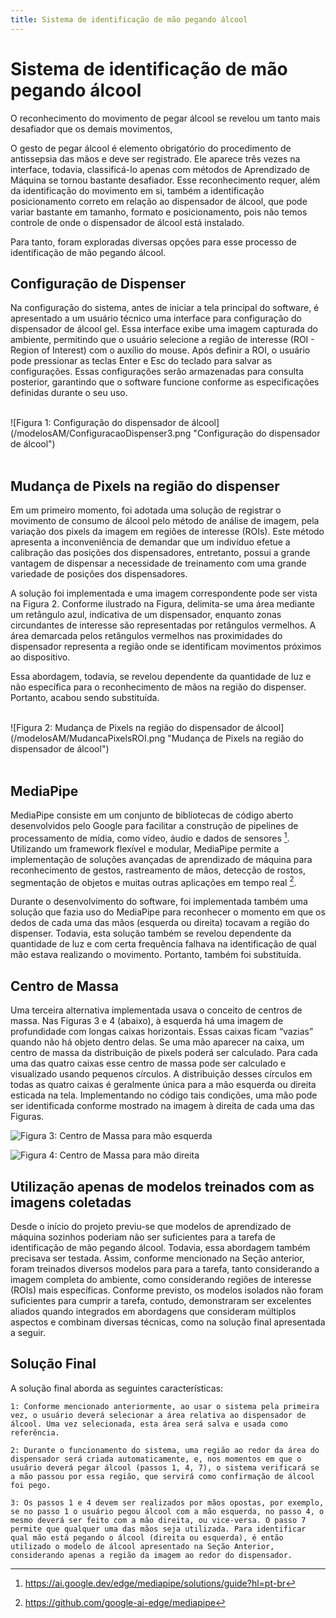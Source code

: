 ```yaml
---
title: Sistema de identificação de mão pegando álcool
---
```


# Sistema de identificação de mão pegando álcool

O reconhecimento do movimento de pegar álcool se revelou um tanto mais desafiador que os demais movimentos,

O gesto de pegar álcool é elemento obrigatório do procedimento de antissepsia das mãos e deve ser registrado. Ele aparece três vezes na interface, todavia, classificá-lo apenas com métodos de Aprendizado de Máquina se tornou bastante desafiador. Esse reconhecimento requer, além da identificação do movimento em si, também a identificação posicionamento correto em relação ao dispensador de álcool, que pode variar bastante em tamanho, formato e posicionamento, pois não temos controle de onde o dispensador de álcool está instalado. 

Para tanto, foram exploradas diversas opções para esse processo de identificação de mão pegando álcool.

## Configuração de Dispenser

Na configuração do sistema, antes de iniciar a tela principal do software, é apresentado a um usuário técnico uma interface para configuração do dispensador de álcool gel. Essa interface exibe uma imagem capturada do ambiente, permitindo que o usuário selecione a região de interesse (ROI - Region of Interest) com o auxílio do mouse. Após definir a ROI, o usuário pode pressionar as teclas Enter e Esc do teclado para salvar as configurações. Essas configurações serão armazenadas para consulta posterior, garantindo que o software funcione conforme as especificações definidas durante o seu uso.

<br />
<div class='img_center'>
    ![Figura 1: Configuração do dispensador de álcool](/modelosAM/ConfiguracaoDispenser3.png "Configuração do dispensador de álcool")
</div>
<br />

## Mudança de Pixels na região do dispenser

Em um primeiro momento, foi adotada uma solução de registrar o movimento de consumo de álcool pelo método de análise de imagem, pela variação dos pixels da imagem em regiões de interesse (ROIs). Este método apresenta a inconveniência de demandar que um indivíduo efetue a calibração das posições dos dispensadores, entretanto, possui a grande vantagem de dispensar a necessidade de treinamento com uma grande variedade de posições dos dispensadores.  

A solução foi implementada e uma imagem correspondente pode ser vista na Figura 2. Conforme ilustrado na Figura, delimita-se uma área mediante um retângulo azul, indicativa de um dispensador, enquanto zonas circundantes de interesse são representadas por retângulos vermelhos. A área demarcada pelos retângulos vermelhos nas proximidades do dispensador representa a região onde se identificam movimentos próximos ao dispositivo.

Essa abordagem, todavia, se revelou dependente da quantidade de luz e não específica para o reconhecimento de mãos na região do dispenser. Portanto, acabou sendo substituída.

<br />
<div class='img_center'>
    ![Figura 2: Mudança de Pixels na região do dispensador de álcool](/modelosAM/MudancaPixelsROI.png "Mudança de Pixels na região do dispensador de álcool")
</div>
<br />

## MediaPipe

MediaPipe consiste em um conjunto de bibliotecas de código aberto desenvolvidos pelo Google para facilitar a construção de pipelines de processamento de mídia, como vídeo, áudio e dados de sensores [^1]. Utilizando um framework flexível e modular, MediaPipe permite a implementação de soluções avançadas de aprendizado de máquina para reconhecimento de gestos, rastreamento de mãos, detecção de rostos, segmentação de objetos e muitas outras aplicações em tempo real [^2]. 

[^1]: https://ai.google.dev/edge/mediapipe/solutions/guide?hl=pt-br
[^2]: https://github.com/google-ai-edge/mediapipe 

Durante o desenvolvimento do software, foi implementada também uma solução que fazia uso do MediaPipe para reconhecer o momento em que os dedos de cada uma das mãos (esquerda ou direita) tocavam a região do dispenser. Todavia, esta solução também se revelou dependente da quantidade de luz e com certa frequência falhava na identificação de qual mão estava realizando o movimento. Portanto, também foi substituída.

## Centro de Massa

Uma terceira alternativa implementada usava o conceito de centros de massa. Nas Figuras 3 e 4 (abaixo), à esquerda há uma imagem de profundidade com longas caixas horizontais. Essas caixas ficam “vazias” quando não há objeto dentro delas. Se uma mão aparecer na caixa, um centro de massa da distribuição de pixels poderá ser calculado. Para cada uma das quatro caixas esse centro de massa pode ser calculado e visualizado usando pequenos círculos. A distribuição desses círculos em todas as quatro caixas é geralmente única para a mão esquerda ou direita esticada na tela. Implementando no código tais condições, uma mão pode ser identificada conforme mostrado na imagem à direita de cada uma das Figuras. 

![Figura 3: Centro de Massa para mão esquerda](/modelosAM/CM_left.png "Centro de Massa para mão esquerda")

![Figura 4: Centro de Massa para mão direita](/modelosAM/CM_right.png "Centro de Massa para mão direita")

## Utilização apenas de modelos treinados com as imagens coletadas

Desde o início do projeto previu-se que modelos de aprendizado de máquina sozinhos poderiam não ser suficientes para a tarefa de identificação de mão pegando álcool. Todavia, essa abordagem também precisava ser testada. Assim, conforme mencionado na Seção anterior, foram treinados diversos modelos para para a tarefa, tanto considerando a imagem completa do ambiente, como considerando regiões de interesse (ROIs) mais específicas. Conforme previsto, os modelos isolados não foram suficientes para cumprir a tarefa, contudo, demonstraram ser excelentes aliados quando integrados em abordagens que consideram múltiplos aspectos e combinam diversas técnicas, como na solução final apresentada a seguir. 

## Solução Final

A solução final aborda as seguintes características:

    1: Conforme mencionado anteriormente, ao usar o sistema pela primeira vez, o usuário deverá selecionar a área relativa ao dispensador de álcool. Uma vez selecionada, esta área será salva e usada como referência.

    2: Durante o funcionamento do sistema, uma região ao redor da área do dispensador será criada automaticamente, e, nos momentos em que o usuário deverá pegar álcool (passos 1, 4, 7), o sistema verificará se a mão passou por essa região, que servirá como confirmação de álcool foi pego. 
    
    3: Os passos 1 e 4 devem ser realizados por mãos opostas, por exemplo, se no passo 1 o usuário pegou álcool com a mão esquerda, no passo 4, o mesmo deverá ser feito com a mão direita, ou vice-versa. O passo 7 permite que qualquer uma das mãos seja utilizada. Para identificar qual mão está pegando o álcool (direita ou esquerda), é então utilizado o modelo de álcool apresentado na Seção Anterior, considerando apenas a região da imagem ao redor do dispensador.
